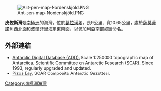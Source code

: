 {{unreferenced|time=2013-10-27T05:39:58+00:00}}
[[Image:Ant-pen-map-Nordenskjöld.PNG|thumb]]

{{coord|64|27|50|S|59|03|00|W|display=title}}

'''皮佐斯灣'''是[[南極洲|南極洲]]的海灣，位於[[葛拉漢地|葛拉漢地]]，長9公里、寬10.65公里，處於[[薩莫蒂諾角|薩莫蒂諾角]]西北面和[[波爾菲里海崖|波爾菲里海崖]]東南面，以[[保加利亞|保加利亞]]南部鄉鎮命名。

==外部連結==
* [http://www.add.scar.org Antarctic Digital Database (ADD).] {{Wayback|url=http://www.add.scar.org/ |date=20170305000653 }} Scale 1:250000 topographic map of Antarctica. Scientific Committee on Antarctic Research (SCAR). Since 1993, regularly upgraded and updated.
* [https://data.aad.gov.au/aadc/gaz/scar/display_name.cfm?gaz_id=137513 Pizos Bay.] {{Wayback|url=https://data.aad.gov.au/aadc/gaz/scar/display_name.cfm?gaz_id=137513 |date=20190213152253 }} SCAR Composite Antarctic Gazetteer.

{{DEFAULTSORT:Pizos Bay}}
[[Category:南極洲海灣|Category:南極洲海灣]]


{{NordenskjöldCoast-geo-stub}}